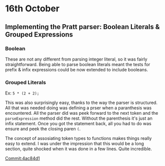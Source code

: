 # 16th October

## Implementing the Pratt parser: Boolean Literals & Grouped Expressions

### Boolean

These are not any different from parsing integer literal, so it was fairly straightforward. 
Being able to parse boolean literals meant the tests for prefix & infix expressions could be 
now extended to include booleans.


### Grouped Literals

Ex: `5 * (2 + 2);`

This was also surprisingly easy, thanks to the way the parser is structured. All that 
was needed doing was defining a prser when a paranthesis was encountered. All the parser 
did was peek forward to the next token and the `parseExpression` method did the rest. Without the 
parenthesis it's just an infix statement. Once you got the statement back, all you had to do 
was ensure and peek the closing paren `(`.

The concept of assosiating token types to functions makes things really easy to extend. I was under 
the impression that this would be a long section, quite shocked when it was done in a few lines. Quite 
incredible.


[Commit:4ac84d1](https://github.com/Cijin/go-interpreter/commit/4ac84d181e437584ecfd75779a8495223eddc735)
